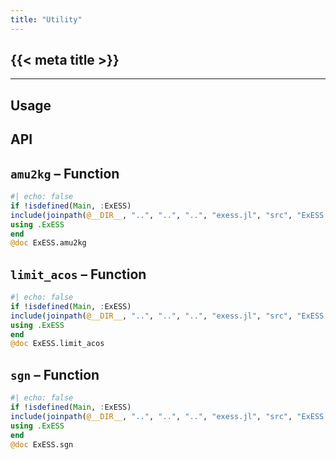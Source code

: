 ```yaml
---
title: "Utility"
---
```


::: {.hidden }
# {{< meta title >}}
:::

---

## Usage

## API

::: {.callout-note appearance="simple" icon=false}
# ``amu2kg`` -- Function
```julia
#| echo: false
if !isdefined(Main, :ExESS)
include(joinpath(@__DIR__, "..", "..", "..", "exess.jl", "src", "ExESS.jl"))
using .ExESS
end
@doc ExESS.amu2kg
```
:::

::: {.callout-note appearance="simple" icon=false}
# ``limit_acos`` -- Function
```julia
#| echo: false
if !isdefined(Main, :ExESS)
include(joinpath(@__DIR__, "..", "..", "..", "exess.jl", "src", "ExESS.jl"))
using .ExESS
end
@doc ExESS.limit_acos
```
:::

::: {.callout-note appearance="simple" icon=false}
# ``sgn`` -- Function
```julia
#| echo: false
if !isdefined(Main, :ExESS)
include(joinpath(@__DIR__, "..", "..", "..", "exess.jl", "src", "ExESS.jl"))
using .ExESS
end
@doc ExESS.sgn
```
:::